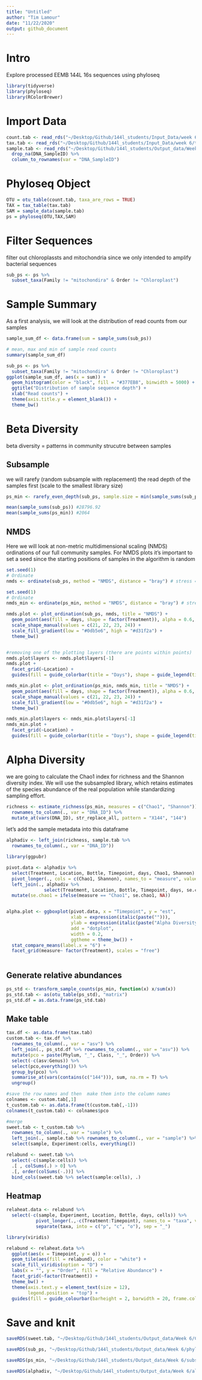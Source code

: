 ```yaml
---
title: "Untitled"
author: "Tim Lamour"
date: "11/22/2020"
output: github_document
---
```


# Intro

Explore processed EEMB 144L 16s sequences using phyloseq


```r
library(tidyverse)
library(phyloseq)
library(RColorBrewer)
```

# Import Data

```r
count.tab <- read_rds("~/Desktop/Github/144l_students/Input_Data/week 6/seqtab-nochimtaxa.rds")
tax.tab <- read_rds("~/Desktop/Github/144l_students/Input_Data/week 6/taxa.rds")
sample.tab <- read_rds("~/Desktop/Github/144l_students/Output_data/Week 4/144L_processed_DOC_BGE.rds") %>%
  drop_na(DNA_SampleID) %>%
  column_to_rownames(var = "DNA_SampleID")
```

# Phyloseq Object 

```r
OTU = otu_table(count.tab, taxa_are_rows = TRUE)
TAX = tax_table(tax.tab)
SAM = sample_data(sample.tab)
ps = phyloseq(OTU,TAX,SAM)
```

# Filter Sequences 

filter out chloroplassts and mitochondria since we only intended to amplify bacterial sequences

```r
sub_ps <- ps %>%
  subset_taxa(Family != "mitochondira" & Order != "Chloroplast")
```


# Sample Summary 

As a first analysis, we will look at the distribution of read counts from our samples

```r
sample_sum_df <- data.frame(sum = sample_sums(sub_ps))
```

```r
# mean, max and min of sample read counts 
summary(sample_sum_df)
```

```r
sub_ps <- ps %>%
  subset_taxa(Family != "mitochondira" & Order != "Chloroplast")
ggplot(sample_sum_df, aes(x = sum)) +
  geom_histogram(color = "black", fill = "#377EB8", binwidth = 5000) +
  ggtitle("Distribution of sample sequence depth") +
  xlab("Read counts") +
  theme(axis.title.y = element_blank()) +
  theme_bw()
```


# Beta Diversity

beta diversity = patterns in community strucutre between samples 

## Subsample 

we will rarefy (random subsample with replacement) the read depth of the samples first (scale to the smallest library size)

```r
ps_min <- rarefy_even_depth(sub_ps, sample.size = min(sample_sums(sub_ps)))

mean(sample_sums(sub_ps)) #28796.92
mean(sample_sums(ps_min)) #2064
```

## NMDS 

Here we will look at non-metric multidimensional scaling (NMDS) ordinations of our full community samples. For NMDS plots it's important to set a seed since the starting positions of samples in the algorithm is random 

```r
set.seed(1)
# Ordinate
nmds <- ordinate(sub_ps, method = "NMDS", distance = "bray") # stress = 0.07
```

```r
set.seed(1)
# Ordinate 
nmds_min <- ordinate(ps_min, method = "NMDS", distance = "bray") # stress = 0.08
```

```r
nmds.plot <- plot_ordination(sub_ps, nmds, title = "NMDS") +
  geom_point(aes(fill = days, shape = factor(Treatment)), alpha = 0.6, stroke = 2, size = 4) + 
  scale_shape_manual(values = c(21, 22, 23, 24)) +
  scale_fill_gradient(low = "#0db5e6", high = "#d31f2a") +
  theme_bw()


#removing one of the plotting layers (there are points within points)
nmds.plot$layers <- nmds.plot$layers[-1]
nmds.plot +
  facet_grid(~Location) +
  guides(fill = guide_colorbar(title = "Days"), shape = guide_legend(title = "Treatment"))

```

```r
nmds_min.plot <- plot_ordination(ps_min, nmds_min, title = "NMDS") +
  geom_point(aes(fill = days, shape = factor(Treatment)), alpha = 0.6, stroke = 2, size = 4) +
  scale_shape_manual(values = c(21, 22, 23, 24)) +
  scale_fill_gradient(low = "#0db5e6", high = "#d31f2a") +
  theme_bw()

nmds_min.plot$layers <- nmds_min.plot$layers[-1]
nmds_min.plot +
  facet_grid(~Location) +
  guides(fill = guide_colorbar(title = "Days"), shape = guide_legend(title = "Treatment"))

```


# Alpha Diversity 

we are going to calculate the Chao1 index for richness and the Shannon diversity index. We will use the subsampled library, which retains estimates of the species abundance of the real population while standardizing sampling effort. 

```r
richness <- estimate_richness(ps_min, measures = c("Chao1", "Shannon")) %>%
  rownames_to_column(., var = "DNA_ID") %>%
  mutate_at(vars(DNA_ID), str_replace_all, pattern = "X144", "144")
```


let's add the sample metadata into this dataframe 

```r
alphadiv <- left_join(richness, sample.tab %>%
  rownames_to_column(., var = "DNA_ID"))
```

```r
library(ggpubr)
```


```r
pivot.data <- alphadiv %>%
  select(Treatment, Location, Bottle, Timepoint, days, Chao1, Shannon) %>%
  pivot_longer(., cols = c(Chao1, Shannon), names_to = "measure", values_to = "est") %>%
  left_join(., alphadiv %>%
              select(Treatment, Location, Bottle, Timepoint, days, se.chao1)) %>%
  mutate(se.chao1 = ifelse(measure == "Chao1", se.chao1, NA))


alpha.plot <- ggboxplot(pivot.data, x = "Timepoint", y = "est", 
                        xlab = expression(italic(paste(""))),
                        ylab = expression(italic(paste("Alpha Diversity Measure"))),
                        add = "dotplot", 
                        width = 0.2,
                        ggtheme = theme_bw()) +
  stat_compare_means(label.x = "6") +
  facet_grid(measure~ factor(Treatment), scales = "free")
  

```

## Generate relative abundances

```r
ps_std <- transform_sample_counts(ps_min, function(x) x/sum(x))
ps_std.tab <- as(otu_table(ps_std), "matrix")
ps_std.df = as.data.frame(ps_std.tab)
```

## Make table 


```r
tax.df <- as.data.frame(tax.tab)
custom.tab <- tax.df %>%
  rownames_to_column(., var = "asv") %>%
  left_join(., ps_std.df %>% rownames_to_column(., var = "asv")) %>%
  mutate(pco = paste(Phylum, "_", Class, "_", Order)) %>%
  select(-c(asv:Genus)) %>% 
  select(pco,everything()) %>%
  group_by(pco) %>%
  summarise_at(vars(contains(c("144"))), sum, na.rm = T) %>% 
  ungroup()

#save the row names and then  make them into the column names 
colnames <- custom.tab[,1]
t_custom.tab <- as.data.frame(t(custom.tab[,-1]))
colnames(t_custom.tab) <- colnames$pco

#merge
sweet.tab <- t_custom.tab %>%
  rownames_to_column(., var = "sample") %>%
  left_join(., sample.tab %>% rownames_to_column(., var = "sample") %>% select(sample, Experiment, Location, Bottle, Treatment, Timepoint, days, cells)) %>%
  select(sample, Experiment:cells, everything())

relabund <- sweet.tab %>%
  select(-c(sample:cells)) %>%
  .[ , colSums(.) > 0] %>%
  .[, order(colSums(-.))] %>%
  bind_cols(sweet.tab %>% select(sample:cells), .)

```

## Heatmap 

```r
relaheat.data <- relabund %>%
  select(-c(sample, Experiment, Location, Bottle, days, cells)) %>%
           pivot_longer(.,-c(Treatment:Timepoint), names_to = "taxa", values_to = "relabund") %>%
           separate(taxa, into = c("p", "c", "o"), sep = "_")

library(viridis)

relabund <- relaheat.data %>%
  ggplot(aes(x = Timepoint, y = o)) +
  geom_tile(aes(fill = relabund), color = "white") +
  scale_fill_viridis(option = "D") +
  labs(x = "", y = "Order", fill = "Relative Abundance") +
  facet_grid(~factor(Treatment)) +
  theme_bw() +
  theme(axis.text.y = element_text(size = 12),
        legend.position = "top") +
  guides(fill = guide_colourbar(barheight = 2, barwidth = 20, frame.colour = "black", frame.linewidth = 2, ticks.colour = "black", ticks.linewidth = 1), color = F)

```

# Save and knit 

```r
saveRDS(sweet.tab, "~/Desktop/Github/144l_students/Output_data/Week 6/Custom_ASV_Table.rds")

saveRDS(sub_ps, "~/Desktop/Github/144l_students/Output_data/Week 6/phyloseq_obj.rds")

saveRDS(ps_min, "~/Desktop/Github/144l_students/Output_data/Week 6/subsampled_phyloseq_obj.rds")

saveRDS(alphadiv, "~/Desktop/Github/144l_students/Output_data/Week 6/alphadiv.rds")
```











